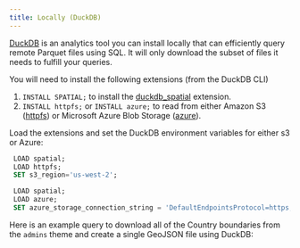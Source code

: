 ```yaml
---
title: Locally (DuckDB)
---
```






[DuckDB](https://duckdb.org/) is an analytics tool you can install locally that can efficiently query remote Parquet files using SQL. It will only download the subset of files it needs to fulfill your queries.

You will need to install the following extensions (from the DuckDB CLI)

1. `INSTALL SPATIAL;` to install the [duckdb_spatial](https://github.com/duckdblabs/duckdb_spatial) extension.
2. `INSTALL httpfs;` or `INSTALL azure;` to read from either Amazon S3 ([httpfs](https://duckdb.org/docs/guides/import/s3_import.html)) or Microsoft Azure Blob Storage ([azure](https://duckdb.org/docs/extensions/azure)).

Load the extensions and set the DuckDB environment variables for either s3 or Azure:

<Tabs queryString="duckdb-setup" >
<TabItem value="s3" label="Amazon S3" default>

```sql
 LOAD spatial;
 LOAD httpfs;
 SET s3_region='us-west-2';
```

</TabItem>
<TabItem value="azure" label="Azure" default>

```sql
 LOAD spatial;
 LOAD azure;
 SET azure_storage_connection_string = 'DefaultEndpointsProtocol=https;AccountName=overturemapswestus2;AccountKey=;EndpointSuffix=core.windows.net';
```

</TabItem>
</Tabs>

Here is an example query to download all of the Country boundaries from the `admins` theme and create a single GeoJSON file using DuckDB:

<Tabs queryString="duckdb-setup" >
<TabItem value="s3" label="Amazon S3" default>

<QueryBuilder query={DuckDBCountriesS3}></QueryBuilder>

</TabItem>
<TabItem value="azure" label="Azure" default>

<QueryBuilder query={DuckDBCountriesAzure}></QueryBuilder>

</TabItem>
</Tabs>
